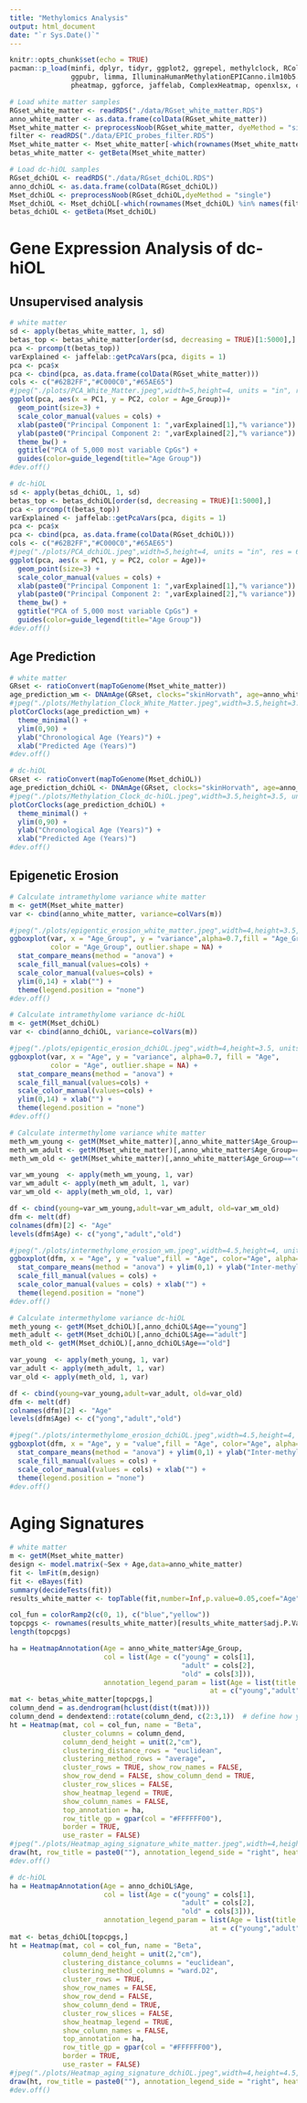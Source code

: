 ```yaml
---
title: "Methylomics Analysis"
output: html_document
date: "`r Sys.Date()`"
---
```


```r
knitr::opts_chunk$set(echo = TRUE)
pacman::p_load(minfi, dplyr, tidyr, ggplot2, ggrepel, methylclock, RColorBrewer,
               ggpubr, limma, IlluminaHumanMethylationEPICanno.ilm10b5.hg38,
               pheatmap, ggforce, jaffelab, ComplexHeatmap, openxlsx, circlize)

# Load white matter samples
RGset_white_matter <- readRDS("./data/RGset_white_matter.RDS")
anno_white_matter <- as.data.frame(colData(RGset_white_matter))
Mset_white_matter <- preprocessNoob(RGset_white_matter, dyeMethod = "single")
filter <- readRDS("./data/EPIC_probes_filter.RDS")
Mset_white_matter <- Mset_white_matter[-which(rownames(Mset_white_matter) %in% names(filter)),]
betas_white_matter <- getBeta(Mset_white_matter)

# Load dc-hiOL samples
RGset_dchiOL <- readRDS("./data/RGset_dchiOL.RDS")
anno_dchiOL <- as.data.frame(colData(RGset_dchiOL))
Mset_dchiOL <- preprocessNoob(RGset_dchiOL,dyeMethod = "single")
Mset_dchiOL <- Mset_dchiOL[-which(rownames(Mset_dchiOL) %in% names(filter)),]
betas_dchiOL <- getBeta(Mset_dchiOL)

```

# Gene Expression Analysis of dc-hiOL

## Unsupervised analysis

```r
# white matter
sd <- apply(betas_white_matter, 1, sd)
betas_top <- betas_white_matter[order(sd, decreasing = TRUE)[1:5000],] 
pca <- prcomp(t(betas_top))
varExplained <- jaffelab::getPcaVars(pca, digits = 1)
pca <- pca$x
pca <- cbind(pca, as.data.frame(colData(RGset_white_matter)))
cols <- c("#62B2FF","#C000C0","#65AE65")
#jpeg("./plots/PCA_White_Matter.jpeg",width=5,height=4, units = "in", res = 600, quality = 90)
ggplot(pca, aes(x = PC1, y = PC2, color = Age_Group))+
  geom_point(size=3) +
  scale_color_manual(values = cols) +
  xlab(paste0("Principal Component 1: ",varExplained[1],"% variance")) +
  ylab(paste0("Principal Component 2: ",varExplained[2],"% variance")) +
  theme_bw() +
  ggtitle("PCA of 5,000 most variable CpGs") +
  guides(color=guide_legend(title="Age Group"))
#dev.off()

# dc-hiOL
sd <- apply(betas_dchiOL, 1, sd)
betas_top <- betas_dchiOL[order(sd, decreasing = TRUE)[1:5000],] 
pca <- prcomp(t(betas_top))
varExplained <- jaffelab::getPcaVars(pca, digits = 1)
pca <- pca$x
pca <- cbind(pca, as.data.frame(colData(RGset_dchiOL)))
cols <- c("#62B2FF","#C000C0","#65AE65")
#jpeg("./plots/PCA_dchiOL.jpeg",width=5,height=4, units = "in", res = 600, quality = 90)
ggplot(pca, aes(x = PC1, y = PC2, color = Age))+
  geom_point(size=3) +
  scale_color_manual(values = cols) +
  xlab(paste0("Principal Component 1: ",varExplained[1],"% variance")) +
  ylab(paste0("Principal Component 2: ",varExplained[2],"% variance")) +
  theme_bw() +
  ggtitle("PCA of 5,000 most variable CpGs") +
  guides(color=guide_legend(title="Age Group"))
#dev.off()

```

## Age Prediction

```r
# white matter
GRset <- ratioConvert(mapToGenome(Mset_white_matter))
age_prediction_wm <- DNAmAge(GRset, clocks="skinHorvath", age=anno_white_matter$Age, cell.count = FALSE)
#jpeg("./plots/Methylation_Clock_White_Matter.jpeg",width=3.5,height=3.5, units = "in", res = 600, quality = 90)
plotCorClocks(age_prediction_wm) + 
  theme_minimal() + 
  ylim(0,90) + 
  ylab("Chronological Age (Years)") + 
  xlab("Predicted Age (Years)")
#dev.off()

# dc-hiOL
GRset <- ratioConvert(mapToGenome(Mset_dchiOL))
age_prediction_dchiOL <- DNAmAge(GRset, clocks="skinHorvath", age=anno_dchiOL$Age_Years, cell.count = FALSE)
#jpeg("./plots/Methylation_Clock_dc-hiOL.jpeg",width=3.5,height=3.5, units = "in", res = 600, quality = 90)
plotCorClocks(age_prediction_dchiOL) + 
  theme_minimal() + 
  ylim(0,90) + 
  ylab("Chronological Age (Years)") + 
  xlab("Predicted Age (Years)")
#dev.off()

```

## Epigenetic Erosion

```r
# Calculate intramethylome variance white matter
m <- getM(Mset_white_matter)
var <- cbind(anno_white_matter, variance=colVars(m))

#jpeg("./plots/epigentic_erosion_white_matter.jpeg",width=4,height=3.5, units = "in", res = 600, quality = 90)
ggboxplot(var, x = "Age_Group", y = "variance",alpha=0.7,fill = "Age_Group", 
          color = "Age_Group", outlier.shape = NA) + 
  stat_compare_means(method = "anova") + 
  scale_fill_manual(values=cols) + 
  scale_color_manual(values=cols) +
  ylim(0,14) + xlab("") +
  theme(legend.position = "none")
#dev.off()

# Calculate intramethylome variance dc-hiOL
m <- getM(Mset_dchiOL)
var <- cbind(anno_dchiOL, variance=colVars(m))

#jpeg("./plots/epigentic_erosion_dchiOL.jpeg",width=4,height=3.5, units = "in", res = 600, quality = 90)
ggboxplot(var, x = "Age", y = "variance", alpha=0.7, fill = "Age",
          color = "Age", outlier.shape = NA) + 
  stat_compare_means(method = "anova") + 
  scale_fill_manual(values=cols) +
  scale_color_manual(values=cols) +
  ylim(0,14) + xlab("") +
  theme(legend.position = "none")
#dev.off()

# Calculate intermethylome variance white matter
meth_wm_young <- getM(Mset_white_matter)[,anno_white_matter$Age_Group=="young"]
meth_wm_adult <- getM(Mset_white_matter)[,anno_white_matter$Age_Group=="adult"]
meth_wm_old <- getM(Mset_white_matter)[,anno_white_matter$Age_Group=="old"]

var_wm_young  <- apply(meth_wm_young, 1, var)
var_wm_adult <- apply(meth_wm_adult, 1, var)
var_wm_old <- apply(meth_wm_old, 1, var)

df <- cbind(young=var_wm_young,adult=var_wm_adult, old=var_wm_old)
dfm <- melt(df)
colnames(dfm)[2] <- "Age"
levels(dfm$Age) <- c("yong","adult","old")

#jpeg("./plots/intermethylome_erosion_wm.jpeg",width=4.5,height=4, units = "in", res = 600, quality = 90)
ggboxplot(dfm, x = "Age", y = "value",fill = "Age", color="Age", alpha=0.7,outlier.shape = NA) + 
  stat_compare_means(method = "anova") + ylim(0,1) + ylab("Inter-methylome Variance") +
  scale_fill_manual(values = cols) +
  scale_color_manual(values = cols) + xlab("") +
  theme(legend.position = "none")
#dev.off()

# Calculate intermethylome variance dc-hiOL
meth_young <- getM(Mset_dchiOL)[,anno_dchiOL$Age=="young"]
meth_adult <- getM(Mset_dchiOL)[,anno_dchiOL$Age=="adult"]
meth_old <- getM(Mset_dchiOL)[,anno_dchiOL$Age=="old"]

var_young  <- apply(meth_young, 1, var)
var_adult <- apply(meth_adult, 1, var)
var_old <- apply(meth_old, 1, var)

df <- cbind(young=var_young,adult=var_adult, old=var_old)
dfm <- melt(df)
colnames(dfm)[2] <- "Age"
levels(dfm$Age) <- c("yong","adult","old")

#jpeg("./plots/intermethylome_erosion_dchiOL.jpeg",width=4.5,height=4, units = "in", res = 600, quality = 90)
ggboxplot(dfm, x = "Age", y = "value",fill = "Age", color="Age", alpha=0.7,outlier.shape = NA) + 
  stat_compare_means(method = "anova") + ylim(0,1) + ylab("Inter-methylome Variance") +
  scale_fill_manual(values = cols) +
  scale_color_manual(values = cols) + xlab("") +
  theme(legend.position = "none")
#dev.off()

```

# Aging Signatures

```r
# white matter
m <- getM(Mset_white_matter)
design <- model.matrix(~Sex + Age,data=anno_white_matter)
fit <- lmFit(m,design)
fit <- eBayes(fit)
summary(decideTests(fit))
results_white_matter <- topTable(fit,number=Inf,p.value=0.05,coef="Age",adjust.method="BH")

col_fun = colorRamp2(c(0, 1), c("blue","yellow"))
topcpgs <- rownames(results_white_matter)[results_white_matter$adj.P.Val<0.001]
length(topcpgs)

ha = HeatmapAnnotation(Age = anno_white_matter$Age_Group,
                       col = list(Age = c("young" = cols[1],
                                          "adult" = cols[2],
                                          "old" = cols[3])),
                       annotation_legend_param = list(Age = list(title = "Age",
                                                 at = c("young","adult","old"))))
mat <- betas_white_matter[topcpgs,]
column_dend = as.dendrogram(hclust(dist(t(mat))))
column_dend = dendextend::rotate(column_dend, c(2:3,1))  # define how you rotate the branches
ht = Heatmap(mat, col = col_fun, name = "Beta",
             cluster_columns = column_dend,
             column_dend_height = unit(2,"cm"),
             clustering_distance_rows = "euclidean",
             clustering_method_rows = "average",
             cluster_rows = TRUE, show_row_names = FALSE,
             show_row_dend = FALSE, show_column_dend = TRUE,
             cluster_row_slices = FALSE,
             show_heatmap_legend = TRUE,
             show_column_names = FALSE,
             top_annotation = ha,
             row_title_gp = gpar(col = "#FFFFFF00"), 
             border = TRUE,
             use_raster = FALSE)
#jpeg("./plots/Heatmap_aging_signature_white_matter.jpeg",width=4,height=4.5, units = "in", res = 600, quality = 90)
draw(ht, row_title = paste0(""), annotation_legend_side = "right", heatmap_legend_side = "left")
#dev.off()

# dc-hiOL
ha = HeatmapAnnotation(Age = anno_dchiOL$Age,
                       col = list(Age = c("young" = cols[1],
                                          "adult" = cols[2],
                                          "old" = cols[3])),
                       annotation_legend_param = list(Age = list(title = "Age",
                                                 at = c("young","adult","old"))))
mat <- betas_dchiOL[topcpgs,]
ht = Heatmap(mat, col = col_fun, name = "Beta",
             column_dend_height = unit(2,"cm"),
             clustering_distance_columns = "euclidean",
             clustering_method_columns = "ward.D2",
             cluster_rows = TRUE, 
             show_row_names = FALSE,
             show_row_dend = FALSE, 
             show_column_dend = TRUE,
             cluster_row_slices = FALSE,
             show_heatmap_legend = TRUE,
             show_column_names = FALSE,
             top_annotation = ha,
             row_title_gp = gpar(col = "#FFFFFF00"), 
             border = TRUE,
             use_raster = FALSE)
#jpeg("./plots/Heatmap_aging_signature_dchiOL.jpeg",width=4,height=4.5, units = "in", res = 600, quality = 90)
draw(ht, row_title = paste0(""), annotation_legend_side = "right", heatmap_legend_side = "left")
#dev.off()

```
